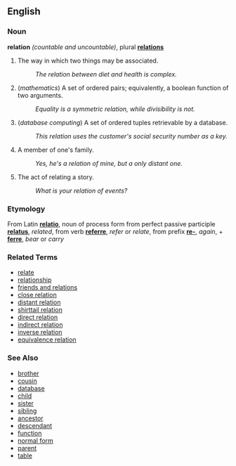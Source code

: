 ==English==

===Noun===
'''relation''' ''(countable and uncountable)'', plural '''[[relations]]'''

# The way in which two things may be associated.
#: ''The relation between diet and health is complex.''
# (''mathematics'') A set of ordered pairs; equivalently, a boolean function of two arguments.
#: ''Equality is a symmetric relation, while divisibility is not.''
# (''database computing'') A set of ordered tuples retrievable by a database.
#: ''This relation uses the customer's social security number as a key.''
# A member of one's family.
#: ''Yes, he's a relation of mine, but a only distant one.''
# The act of relating a story.
#: ''What is your relation of events?''

===Etymology===
From Latin '''[[relatio]]''', noun of process form from perfect passive participle '''[[relatus]]''', ''related'', from verb '''[[referre]]''', ''refer'' or ''relate'', from prefix '''[[re-]]''', ''again'', + '''[[ferre]]''', ''bear'' or ''carry''


===Related Terms===
*[[relate]]
*[[relationship]]
*[[friends and relations]]
*[[close relation]]
*[[distant relation]]
*[[shirttail relation]]
*[[direct relation]]
*[[indirect relation]]
*[[inverse relation]]
*[[equivalence relation]]

===See Also===
*[[brother]]
*[[cousin]]
*[[database]]
*[[child]]
*[[sister]]
*[[sibling]]
*[[ancestor]]
*[[descendant]]
*[[function]]
*[[normal form]]
*[[parent]]
*[[table]]